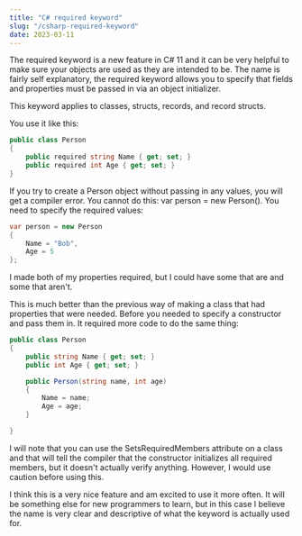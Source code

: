 ```yaml
---
title: "C# required keyword"
slug: "/csharp-required-keyword"
date: 2023-03-11
---
```


The required keyword is a new feature in C# 11 and it can be very helpful to make sure your objects are used as they are intended to be. The name is fairly self explanatory, the required keyword allows you to specify that fields and properties must be passed in via an object initializer.

This keyword applies to classes, structs, records, and record structs.

You use it like this:

```c#
public class Person
{
    public required string Name { get; set; }
    public required int Age { get; set; }
}
```
If you try to create a Person object without passing in any values, you will get a compiler error. You cannot do this: var person = new Person(). You need to specify the required values:

```csharp
var person = new Person
{
    Name = "Bob",
    Age = 5
};
```
I made both of my properties required, but I could have some that are and some that aren't.

This is much better than the previous way of making a class that had properties that were needed. Before you needed to specify a constructor and pass them in. It required more code to do the same thing:

```csharp
public class Person
{
    public string Name { get; set; }
    public int Age { get; set; }

    public Person(string name, int age)
    {
        Name = name;
        Age = age;
    }

}
```
I will note that you can use the SetsRequiredMembers attribute on a class and that will tell the compiler that the constructor initializes all required members, but it doesn't actually verify anything. However, I would use caution before using this.

I think this is a very nice feature and am excited to use it more often. It will be something else for new programmers to learn, but in this case I believe the name is very clear and descriptive of what the keyword is actually used for.